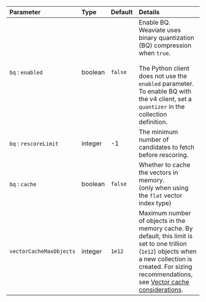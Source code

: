 | Parameter               | Type    | Default | Details                                                                                                                                                                                                                                                                     |
| :---------------------- | :------ | :------ | :-------------------------------------------------------------------------------------------------------------------------------------------------------------------------------------------------------------------------------------------------------------------------- |
| `bq` : `enabled`        | boolean | `false` | Enable BQ. Weaviate uses binary quantization (BQ) compression when `true`. <br/><br/> The Python client does not use the `enabled` parameter. To enable BQ with the v4 client, set a `quantizer` in the collection definition.                                              |
| `bq` : `rescoreLimit`   | integer | -1      | The minimum number of candidates to fetch before rescoring.                                                                                                                                                                                                                 |
| `bq` : `cache`          | boolean | `false` | Whether to cache the vectors in memory.<br/> (only when using the `flat` vector index type)                                                                                                                                                                                        |
| `vectorCacheMaxObjects` | integer | `1e12`  | Maximum number of objects in the memory cache. By default, this limit is set to one trillion (`1e12`) objects when a new collection is created. For sizing recommendations, see [Vector cache considerations](/weaviate/concepts/vector-index#vector-cache-considerations). |
